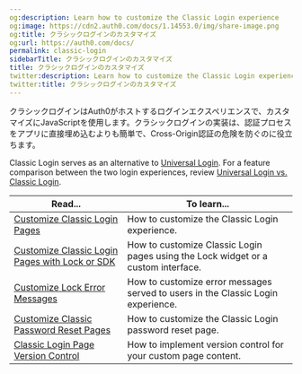 ```yaml
---
og:description: Learn how to customize the Classic Login experience
og:image: https://cdn2.auth0.com/docs/1.14553.0/img/share-image.png
og:title: クラシックログインのカスタマイズ
og:url: https://auth0.com/docs/
permalink: classic-login
sidebarTitle: クラシックログインのカスタマイズ
title: クラシックログインのカスタマイズ
twitter:description: Learn how to customize the Classic Login experience
twitter:title: クラシックログインのカスタマイズ
---
```


クラシックログインはAuth0がホストするログインエクスペリエンスで、カスタマイズにJavaScriptを使用します。クラシックログインの実装は、認証プロセスをアプリに直接埋め込むよりも簡単で、Cross-Origin認証の危険を防ぐのに役立ちます。

Classic Login serves as an alternative to [Universal Login](/docs/authenticate/login/auth0-universal-login/universal-login-vs-classic-login/universal-experience). For a feature comparison between the two login experiences, review [Universal Login vs. Classic Login](/docs/authenticate/login/auth0-universal-login/universal-login-vs-classic-login).

<table class="table"><thead>
<tr>
<th><strong>Read...</strong></th>
<th><strong>To learn...</strong></th>
</tr>
</thead>
<tbody>
<tr>
<td><a href="/docs/customize/login-pages/classic-login/customization-classic">Customize Classic Login Pages</a></td>
<td>How to customize the Classic Login experience.</td>
</tr>
<tr>
<td><a href="/docs/customize/login-pages/classic-login/customize-with-lock-sdk">Customize Classic Login Pages with Lock or SDK</a></td>
<td>How to customize Classic Login pages using the Lock widget or a custom interface.</td>
</tr>
<tr>
<td><a href="/docs/customize/login-pages/classic-login/customize-lock-error-messages">Customize Lock Error Messages</a></td>
<td>How to customize error messages served to users in the Classic Login experience.</td>
</tr>
<tr>
<td><a href="/docs/customize/login-pages/classic-login/customize-password-reset-page">Customize Classic Password Reset Pages</a></td>
<td>How to customize the Classic Login password reset page.</td>
</tr>
<tr>
<td><a href="/docs/customize/login-pages/classic-login/version-control">Classic Login Page Version Control</a></td>
<td>How to implement version control for your custom page content.</td>
</tr>
</tbody>
</table>